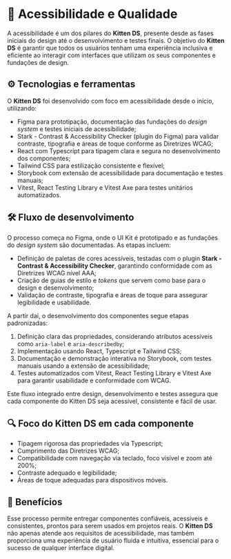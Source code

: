 
<Meta title="Sobre a acessibilidade" />

# 📐 Acessibilidade e Qualidade

A acessibilidade é um dos pilares do **Kitten DS**, presente desde as fases iniciais do design até o desenvolvimento e testes finais. O objetivo do **Kitten DS** é garantir que todos os usuários tenham uma experiência inclusiva e eficiente ao interagir com interfaces que utilizam os seus componentes e fundações de design.

## ⚙️ Tecnologias e ferramentas

O **Kitten DS** foi desenvolvido com foco em acessibilidade desde o início, utilizando:

- Figma para prototipação, documentação das fundações do *design system* e testes iniciais de acessibilidade;
- Stark - Contrast & Accessibility Checker (plugin do Figma) para validar contraste, tipografia e áreas de toque conforme as Diretrizes WCAG;
- React com Typescript para tipagem clara e segura no desenvolvimento dos componentes;
- Tailwind CSS para estilização consistente e flexível;
- Storybook com extensão de acessibilidade para documentação e testes manuais;
- Vitest, React Testing Library e Vitest Axe para testes unitários automatizados.

## 🛠️ Fluxo de desenvolvimento

O processo começa no Figma, onde o UI Kit é prototipado e as fundações do *design system* são documentadas. As etapas incluem:

- Definição de paletas de cores acessíveis, testadas com o plugin **Stark - Contrast & Accessibility Checker**, garantindo conformidade com as Diretrizes WCAG nível AAA;
- Criação de guias de estilo e *tokens* que servem como base para o design e desenvolvimento;
- Validação de contraste, tipografia e áreas de toque para assegurar legibilidade e usabilidade.

A partir daí, o desenvolvimento dos componentes segue etapas padronizadas:

1. Definição clara das propriedades, considerando atributos acessíveis como `aria-label` e `aria-describedby`;
2. Implementação usando React, Typescript e Tailwind CSS;
3. Documentação e demonstração interativa no Storybook, com testes manuais usando a extensão de acessibilidade;
4. Testes automatizados com Vitest, React Testing Library e Vitest Axe para garantir usabilidade e conformidade com WCAG.

Este fluxo integrado entre design, desenvolvimento e testes assegura que cada componente do Kitten DS seja acessível, consistente e fácil de usar.

## 🔍 Foco do Kitten DS em cada componente

- Tipagem rigorosa das propriedades via Typescript;
- Cumprimento das Diretrizes WCAG;
- Compatibilidade com navegação via teclado, foco visível e zoom até 200%;
- Contraste adequado e legibilidade;
- Áreas de toque adequadas para dispositivos móveis.

## 🚀 Benefícios

Esse processo permite entregar componentes confiáveis, acessíveis e consistentes, prontos para serem usados em projetos reais. O **Kitten DS** não apenas atende aos requisitos de acessibilidade, mas também proporciona uma experiência de usuário fluida e intuitiva, essencial para o sucesso de qualquer interface digital.